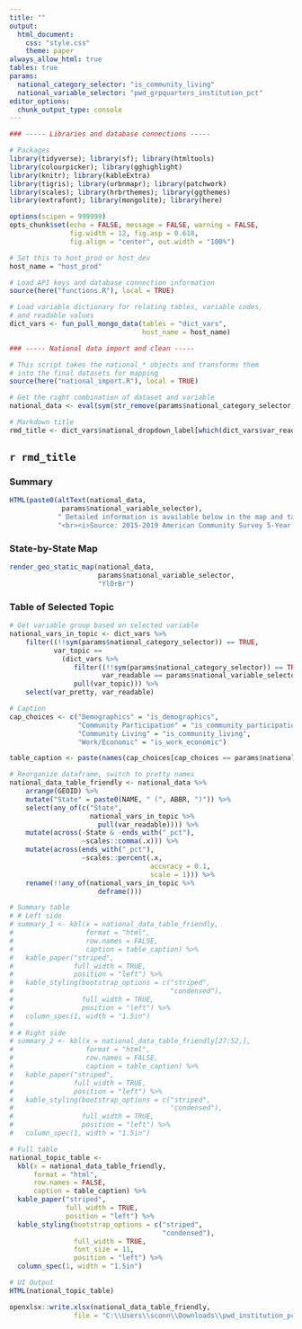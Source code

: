 ```yaml
---
title: ""
output: 
  html_document:
    css: "style.css"
    theme: paper
always_allow_html: true
tables: true
params:
  national_category_selector: "is_community_living"
  national_variable_selector: "pwd_grpquarters_institution_pct"
editor_options: 
  chunk_output_type: console
---
```


```r

### ----- Libraries and database connections ----- 

# Packages
library(tidyverse); library(sf); library(htmltools)
library(colourpicker); library(gghighlight)
library(knitr); library(kableExtra)
library(tigris); library(urbnmapr); library(patchwork)
library(scales); library(hrbrthemes); library(ggthemes)  
library(extrafont); library(mongolite); library(here)

options(scipen = 999999)
opts_chunk$set(echo = FALSE, message = FALSE, warning = FALSE,
               fig.width = 12, fig.asp = 0.618,
               fig.align = "center", out.width = "100%")

# Set this to host_prod or host_dev
host_name = "host_prod"

# Load API keys and database connection information
source(here("functions.R"), local = TRUE)

# Load variable dictionary for relating tables, variable codes,
# and readable values
dict_vars <- fun_pull_mongo_data(tables = "dict_vars", 
                                 host_name = host_name)

### ----- National data import and clean ----- 

# This script takes the national_* objects and transforms them
# into the final datasets for mapping
source(here("national_import.R"), local = TRUE)

# Get the right combination of dataset and variable
national_data <- eval(sym(str_remove(params$national_category_selector, "^is_")))

# Markdown title
rmd_title <- dict_vars$national_dropdown_label[which(dict_vars$var_readable == params$national_variable_selector)][1]

```

## `r rmd_title`

### Summary

```r

HTML(paste0(altText(national_data, 
             params$national_variable_selector),
            " Detailed information is available below in the map and table below.",
            "<br><i>Source: 2015-2019 American Community Survey 5-Year Estimates.</i>"))

```

### State-by-State Map

```r

render_geo_static_map(national_data, 
                      params$national_variable_selector, 
                      "YlOrBr")

```

\newpage

### Table of Selected Topic

```r

# Get variable group based on selected variable
national_vars_in_topic <- dict_vars %>% 
    filter((!!sym(params$national_category_selector)) == TRUE,
           var_topic ==
             (dict_vars %>% 
                filter((!!sym(params$national_category_selector)) == TRUE,
                       var_readable == params$national_variable_selector) %>% 
                pull(var_topic))) %>% 
    select(var_pretty, var_readable)

# Caption
cap_choices <- c("Demographics" = "is_demographics", 
                 "Community Participation" = "is_community_participation", 
                 "Community Living" = "is_community_living", 
                 "Work/Economic" = "is_work_economic")

table_caption <- paste(names(cap_choices[cap_choices == params$national_category_selector]), "Table")

# Reorganize dataframe, switch to pretty names
national_data_table_friendly <- national_data %>%
    arrange(GEOID) %>% 
    mutate("State" = paste0(NAME, " (", ABBR, ")")) %>% 
    select(any_of(c("State",
                    national_vars_in_topic %>% 
                      pull(var_readable)))) %>% 
    mutate(across(-State & -ends_with("_pct"),
                  ~scales::comma(.x))) %>% 
    mutate(across(ends_with("_pct"),
                  ~scales::percent(.x, 
                                   accuracy = 0.1,
                                   scale = 1))) %>% 
    rename(!!any_of(national_vars_in_topic %>% 
                      deframe()))

# Summary table
# # Left side
# summary_1 <- kbl(x = national_data_table_friendly,
#                  format = "html",
#                  row.names = FALSE,
#                  caption = table_caption) %>%
#   kable_paper("striped",
#               full_width = TRUE,
#               position = "left") %>% 
#   kable_styling(bootstrap_options = c("striped",
#                                       "condensed"),
#                 full_width = TRUE,
#                 position = "left") %>% 
#   column_spec(1, width = "1.5in")
# 
# # Right side
# summary_2 <- kbl(x = national_data_table_friendly[27:52,],
#                  format = "html",
#                  row.names = FALSE,
#                  caption = table_caption) %>%
#   kable_paper("striped",
#               full_width = TRUE,
#               position = "left") %>% 
#   kable_styling(bootstrap_options = c("striped",
#                                       "condensed"),
#                 full_width = TRUE,
#                 position = "left") %>% 
#   column_spec(1, width = "1.5in")

# Full table
national_topic_table <- 
  kbl(x = national_data_table_friendly,
      format = "html",
      row.names = FALSE,
      caption = table_caption) %>%
  kable_paper("striped",
              full_width = TRUE,
              position = "left") %>% 
  kable_styling(bootstrap_options = c("striped",
                                      "condensed"),
                full_width = TRUE,
                font_size = 11,
                position = "left") %>% 
  column_spec(1, width = "1.5in")

# UI Output
HTML(national_topic_table) 

openxlsx::write.xlsx(national_data_table_friendly,
                file = "C:\\Users\\sconn\\Downloads\\pwd_institution_pct.xlsx")
```